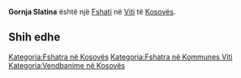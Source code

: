 {{Fshat në Kosovës
 | Emri                = Gornja Slatina
 | EmriAlt                = Gorna Slatina,Gornja Slatina,Slatina,Sllatine,Sllatine e Eperme,Sllatinë,Sllatinë e Epërme,Горња Слатина,Слатина
 | Emri (Rasa dhanore) = 
 | Figura              = 
 | Shteti              = Kosovës
 | Komuna              = Viti
 | Kodi postar         = 
 | Sipërfaqja          = 

 | Popullsia           = 

 | Regj. i popullsisë  = 
 | Dend. e popullsisë  = 
 | Faqja zyrtare       = 
 <!--- Koordinatat ----> 
 | Gjerësia            = 42.36056
 | Gjatësia            = 21.29639
 | Lartësia            = 
}}
'''Gornja Slatina''' është një [[Fshati]] në [[Viti]] të [[Kosovës]].

<!-- == Gjeografia == -->
<!-- == Historia == -->
<!-- == Demografia == -->
== Shih edhe ==
{{Komuna Viti}}
{{Kosovo-Administrata-Cung}}

[[Kategoria:Fshatra në Kosovës]]
[[Kategoria:Fshatra në Kommunes Viti]]
[[Kategoria:Vendbanime në Kosovës]]